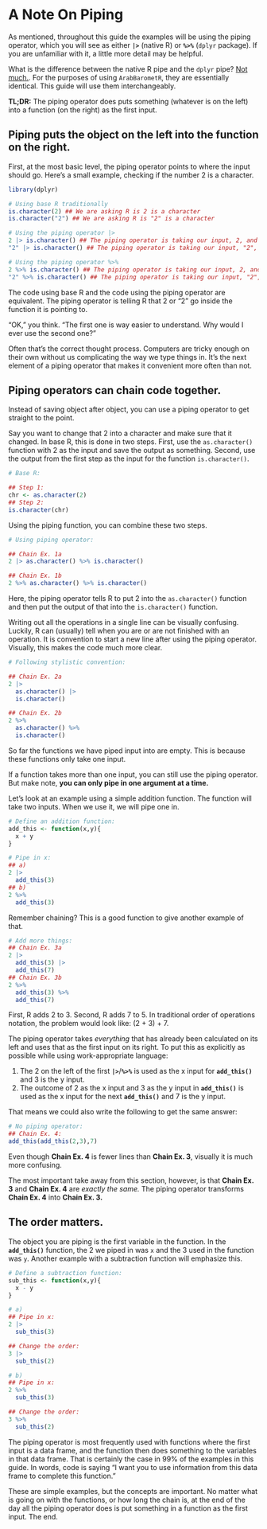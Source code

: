 # A Note On Piping {#piping-note .unnumbered}

As mentioned, throughout this guide the examples will be using the piping operator, which you will see as either **`|>`** (native R) or **`%>%`** (`dplyr` package). If you are unfamiliar with it, a little more detail may be helpful.

What is the difference between the native R pipe and the `dplyr` pipe? [Not much.](https://www.tidyverse.org/blog/2023/04/base-vs-magrittr-pipe/). For the purposes of using `ArabBarometR`, they are essentially identical. This guide will use them interchangeably. 

**TL;DR:** The piping operator does puts something (whatever is on the left) into a function (on the right) as the first input.

## Piping puts the object on the left into the function on the right. {-}

First, at the most basic level, the piping operator points to where the input should go. Here's a small example, checking if the number 2 is a character.

```r
library(dplyr)
```

```r
# Using base R traditionally
is.character(2) ## We are asking R is 2 is a character
is.character("2") ## We are asking R is "2" is a character

# Using the piping operator |>
2 |> is.character() ## The piping operator is taking our input, 2, and pointing out the function it belongs in, is.character()
"2" |> is.character() ## The piping operator is taking our input, "2", and pointing out the function it belongs in, is.character()

# Using the piping operator %>%
2 %>% is.character() ## The piping operator is taking our input, 2, and pointing out the function it belongs in, is.character()
"2" %>% is.character() ## The piping operator is taking our input, "2", and pointing out the function it belongs in, is.character()

```


The code using base R and the code using the piping operator are equivalent. The piping operator is telling R that 2 or "2" go inside the function it is pointing to.

"OK," you think. "The first one is way easier to understand. Why would I ever use the second one?"

Often that's the correct thought process. Computers are tricky enough on their own without us complicating the way we type things in. It's the next element of a piping operator that makes it convenient more often than not.

## Piping operators can chain code together. {-}

Instead of saving object after object, you can use a piping operator to get straight to the point.

Say you want to change that 2 into a character and make sure that it changed. In base R, this is done in two steps. First, use the `as.character()` function with 2 as the input and save the output as something. Second, use the output from the first step as the input for the function `is.character()`.

```r

# Base R:

## Step 1:
chr <- as.character(2)
## Step 2:
is.character(chr)


```

Using the piping function, you can combine these two steps.

```r

# Using piping operator:

## Chain Ex. 1a
2 |> as.character() %>% is.character()

## Chain Ex. 1b
2 %>% as.character() %>% is.character()

```

Here, the piping operator tells R to put 2 into the `as.character()` function and then put the output of that into the `is.character()` function.

Writing out all the operations in a single line can be visually confusing. Luckily, R can (usually) tell when you are or are not finished with an operation. It is convention to start a new line after using the piping operator. Visually, this makes the code much more clear.


```r
# Following stylistic convention:

## Chain Ex. 2a
2 |>
  as.character() |>
  is.character()

## Chain Ex. 2b
2 %>%
  as.character() %>%
  is.character()

```

So far the functions we have piped input into are empty. This is because these functions only take one input. 

If a function takes more than one input, you can still use the piping operator. But make note, **you can only pipe in one argument at a time.**

Let's look at an example using a simple addition function. The function will take two inputs. When we use it, we will pipe one in.

```r

# Define an addition function:
add_this <- function(x,y){
  x + y
}

# Pipe in x:
## a)
2 |>
  add_this(3)
## b)
2 %>%
  add_this(3)
```

Remember chaining? This is a good function to give another example of that.

```r
# Add more things:
## Chain Ex. 3a
2 |>
  add_this(3) |>
  add_this(7)
## Chain Ex. 3b
2 %>%
  add_this(3) %>%
  add_this(7)

```

First, R adds 2 to 3. Second, R adds 7 to 5. In traditional order of operations notation, the problem would look like: (2 + 3) + 7. 

The piping operator takes *everything* that has already been calculated on its left and uses that as the first input on its right. To put this as explicitly as possible while using work-appropriate language:

  1. The 2 on the left of the first **`|>`**/**`%>%`** is used as the x input for **`add_this()`** and 3 is the y input.
  2. The outcome of 2 as the x input and 3 as the y input in **`add_this()`** is used as the x input for the next **`add_this()`** and 7 is the y input.
  
That means we could also write the following to get the same answer:  
  
```r
# No piping operator:
## Chain Ex. 4:
add_this(add_this(2,3),7)

```

Even though **Chain Ex. 4** is fewer lines than **Chain Ex. 3**, visually it is much more confusing.

The most important take away from this section, however, is that **Chain Ex. 3** and **Chain Ex. 4** are *exactly the same.* The piping operator transforms **Chain Ex. 4** into **Chain Ex. 3.**

## The order matters. {-}

The object you are piping is the first variable in the function. In the **`add_this()`** function, the 2 we piped in was `x` and the 3 used in the function was `y`. Another example with a subtraction function will emphasize this.

```r

# Define a subtraction function:
sub_this <- function(x,y){
  x - y
}

# a)
## Pipe in x:
2 |>
  sub_this(3)

## Change the order:
3 |>
  sub_this(2)

# b)
## Pipe in x:
2 %>%
  sub_this(3)

## Change the order:
3 %>%
  sub_this(2)

```

The piping operator is most frequently used with functions where the first input is a data frame, and the function then does something to the variables in that data frame. That is certainly the case in 99% of the examples in this guide. In words, code is saying "I want you to use information from this data frame to complete this function."


These are simple examples, but the concepts are important. No matter what is going on with the functions, or how long the chain is, at the end of the day all the piping operator does is put something in a function as the first input. The end.

